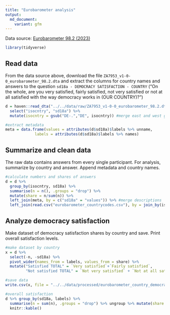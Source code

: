 ```yaml
---
title: "Eurobarometer analysis"
output:
  md_document:
    variant: gfm
---
```


Data source: [Eurobarometer 98.2 (2023)](https://search.gesis.org/research_data/ZA7953)

```r
library(tidyverse)
```

## Read data

From the data source above, download the file `ZA7953_v1-0-0_eurobarometer_98.2.dta` and extract the columns for country names and answers to the question `sd18a - DEMOCRACY SATISFACTION - COUNTRY` ("On the whole, are you very satisfied, fairly satisfied, not very satisfied or not at all satisfied with the way democracy works in (OUR COUNTRY)?")


```r
d = haven::read_dta("../../data/raw/ZA7953_v1-0-0_eurobarometer_98.2.dta") %>% 
  select("isocntry", "sd18a") %>%
  mutate(isocntry = gsub("DE-.","DE", isocntry)) #merge east and west germany

#extract metadata
meta = data.frame(values = attributes(d$sd18a)$labels %>% unname,
             labels = attributes(d$sd18a)$labels %>% names)

```

## Summarize and clean data

The raw data contains answers from every single participant. For analysis, summarize by country and answer. Append metadata and country names.

```r
#calculate numbers and shares of answers
d = d %>%
  group_by(isocntry, sd18a) %>%
  summarise(n = n(), .groups = "drop") %>% 
  mutate(share = n/sum(n)) %>% 
  left_join(meta, by = c("sd18a" = "values")) %>% #merge descriptions
  left_join(read.csv("eurobarometer_countrycodes.csv"), by = join_by(isocntry)) #merge country names
```



## Analyze democracy satisfaction

Make dataset of democracy satisfaction shares by country and save. Print overall satisfaction levels.

```r
#make dataset by country
x = d %>% 
  select(-n, -sd18a) %>% 
  pivot_wider(names_from = labels, values_from = share) %>%
  mutate("Satisfied TOTAL" = `Very satisfied`+`Fairly satisfied`,
         "Not satisfied TOTAL" = `Not very satisfied` + `Not at all satisfied`)

#save data
write.csv(x, file = "../../data/processed/eurobarometer_country_democracy_satisfaction.csv", row.names = F)

#overall satisfaction
d %>% group_by(sd18a, labels) %>% 
  summarise(n = sum(n), .groups = "drop") %>% ungroup %>% mutate(share = n / sum(n)) %>% 
  knitr::kable()
```
